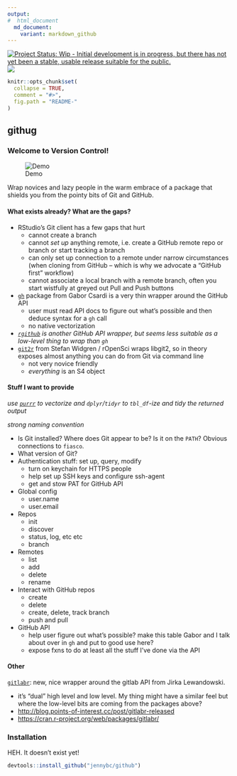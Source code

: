 ```yaml
---
output:
#  html_document
  md_document:
    variant: markdown_github
---
```


<!-- README.md is generated from README.Rmd. Please edit that file -->

[![Project Status: Wip - Initial development is in progress, but there has not yet been a stable, usable release suitable for the public.](http://www.repostatus.org/badges/0.1.0/wip.svg)](http://www.repostatus.org/#wip) [![](http://www.r-pkg.org/badges/version/githug)](http://www.r-pkg.org/pkg/githug)

<!-- [![Build Status](https://travis-ci.org/jennybc/githug?branch=master)](https://travis-ci.org/jennybc/githug) -->

```r
knitr::opts_chunk$set(
  collapse = TRUE,
  comment = "#>",
  fig.path = "README-"
)
```

## githug

### Welcome to Version Control!

<!--[Demo](https://analovesdotcom.files.wordpress.com/2015/10/voldyhug-1440161473.gif)-->

![Demo](img/voldyhug-1440161473.gif)

Wrap novices and lazy people in the warm embrace of a package that shields you from the pointy bits of Git and GitHub.

#### What exists already? What are the gaps?

  * RStudio's Git client has a few gaps that hurt
    - cannot create a branch
    - cannot *set up* anything remote, i.e. create a GitHub remote repo or branch or start tracking a branch
    - can only set up connection to a remote under narrow circumstances (when cloning from GitHub -- which is why we advocate a "GitHub first" workflow)
    - cannot associate a local branch with a remote branch, often you start wistfully at greyed out Pull and Push buttons
  * [`gh`](https://github.com/gaborcsardi/gh) package from Gabor Csardi is a very thin wrapper around the GitHub API
    - user must read API docs to figure out what's possible and then deduce syntax for a `gh` call
    - no native vectorization
  * *[`rgithub`](https://github.com/cscheid/rgithub/) is another GitHub API wrapper, but seems less suitable as a low-level thing to wrap than `gh`*
  * [`git2r`](https://github.com/ropensci/git2r/) from Stefan Widgren / rOpenSci wraps libgit2, so in theory exposes almost anything you can do from Git via command line
    - not very novice friendly
    - *everything* is an S4 object
    
#### Stuff I want to provide

*use [`purrr`](https://github.com/hadley/purrr) to vectorize and `dplyr`/`tidyr` to `tbl_df`-ize and tidy the returned output*

*strong naming convention*

  * Is Git installed? Where does Git appear to be? Is it on the `PATH`? Obvious connections to `fiasco`.
  * What version of Git?
  * Authentication stuff: set up, query, modify
    - turn on keychain for HTTPS people
    - help set up SSH keys and configure ssh-agent
    - get and stow PAT for GitHub API
  * Global config
    - user.name
    - user.email
  * Repos
    - init
    - discover
    - status, log, etc etc
    - branch
  * Remotes
    - list
    - add
    - delete
    - rename
  * Interact with GitHub repos
    - create
    - delete
    - create, delete, track branch
    - push and pull
  * GitHub API
    - help user figure out what's possible? make this table Gabor and I talk about over in `gh` and put to good use here?
    - expose fxns to do at least all the stuff I've done via the API

#### Other
    
[`gitlabr`](http://gitlab.points-of-interest.cc/points-of-interest/gitlabr/issues/): new, nice wrapper around the gitlab API from Jirka Lewandowski.

  * it's "dual" high level and low level. My thing might have a similar feel but where the low-level bits are coming from the packages above?
  * <http://blog.points-of-interest.cc/post/gitlabr-released>
  * <https://cran.r-project.org/web/packages/gitlabr/>

### Installation

HEH. It doesn't exist yet!

```r
devtools::install_github("jennybc/github")
```
